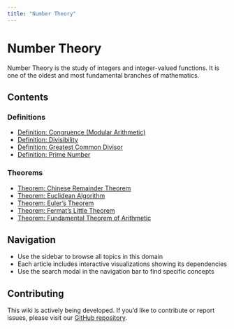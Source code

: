 ```yaml
---
title: "Number Theory"
---
```


# Number Theory

Number Theory is the study of integers and integer-valued functions. It is one of the oldest and most fundamental branches of mathematics.

## Contents

### Definitions

- [Definition: Congruence (Modular Arithmetic)](def-congruence.qmd)
- [Definition: Divisibility](def-divisibility.qmd)
- [Definition: Greatest Common Divisor](def-gcd.qmd)
- [Definition: Prime Number](def-prime.qmd)

### Theorems

- [Theorem: Chinese Remainder Theorem](thm-chinese-remainder.qmd)
- [Theorem: Euclidean Algorithm](thm-euclidean-algorithm.qmd)
- [Theorem: Euler's Theorem](thm-euler.qmd)
- [Theorem: Fermat's Little Theorem](thm-fermat-little.qmd)
- [Theorem: Fundamental Theorem of Arithmetic](thm-fundamental-arithmetic.qmd)

## Navigation

- Use the sidebar to browse all topics in this domain
- Each article includes interactive visualizations showing its dependencies
- Use the search modal in the navigation bar to find specific concepts

## Contributing

This wiki is actively being developed. If you'd like to contribute or report issues,
please visit our [GitHub repository](https://github.com/RK0429/ModernMath).
